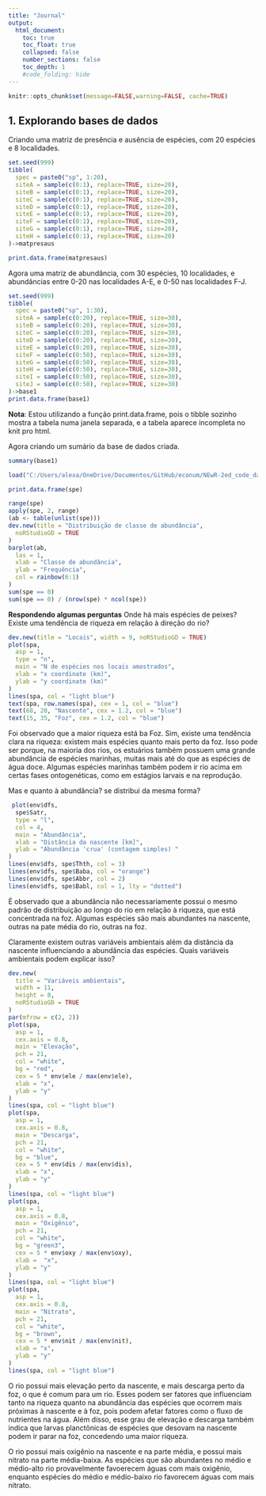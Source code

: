 ---
title: "Journal"
output:
  html_document:
    toc: true
    toc_float: true
    collapsed: false
    number_sections: false
    toc_depth: 1
    #code_folding: hide
---

```{r setup, include=FALSE}
knitr::opts_chunk$set(message=FALSE,warning=FALSE, cache=TRUE)
```

## 1. Explorando bases de dados 
 Criando uma matriz de presência e ausência de espécies, com 20 espécies e 8 localidades.

```{r}
set.seed(999) 
tibble(
  spec = paste0("sp", 1:20),
  siteA = sample(c(0:1), replace=TRUE, size=20),
  siteB = sample(c(0:1), replace=TRUE, size=20),
  siteC = sample(c(0:1), replace=TRUE, size=20),
  siteD = sample(c(0:1), replace=TRUE, size=20),
  siteE = sample(c(0:1), replace=TRUE, size=20),
  siteF = sample(c(0:1), replace=TRUE, size=20),
  siteG = sample(c(0:1), replace=TRUE, size=20),
  siteH = sample(c(0:1), replace=TRUE, size=20) 
)->matpresaus

print.data.frame(matpresaus)
```

Agora uma matriz de abundância, com 30 espécies, 10 localidades, e abundâncias entre 0-20 nas localidades A-E, e 0-50 nas localidades F-J.

```{r}

set.seed(999)
tibble(
  spec = paste0("sp", 1:30),
  siteA = sample(c(0:20), replace=TRUE, size=30),
  siteB = sample(c(0:20), replace=TRUE, size=30),
  siteC = sample(c(0:20), replace=TRUE, size=30),
  siteD = sample(c(0:20), replace=TRUE, size=30),
  siteE = sample(c(0:20), replace=TRUE, size=30),
  siteF = sample(c(0:50), replace=TRUE, size=30),
  siteG = sample(c(0:50), replace=TRUE, size=30),
  siteH = sample(c(0:50), replace=TRUE, size=30),
  siteI = sample(c(0:50), replace=TRUE, size=30),
  siteJ = sample(c(0:50), replace=TRUE, size=30)
)->base1
print.data.frame(base1)
```
**Nota**: Estou utilizando a função print.data.frame, pois o tibble sozinho mostra a tabela numa janela separada, e a tabela aparece incompleta no knit pro html.

Agora criando um sumário da base de dados criada.

```{r}
summary(base1)
```
```{r}
load("C:/Users/alexa/OneDrive/Documentos/GitHub/econum/NEwR-2ed_code_data/NEwR2-Data/Doubs.RData") # Carregando os dados que o livro usa como exemplo

print.data.frame(spe)
```



```{r}
range(spe)
apply(spe, 2, range)
(ab <- table(unlist(spe)))
dev.new(title = "Distribuição de classe de abundância", 
  noRStudioGD = TRUE
)
barplot(ab, 
  las = 1,
  xlab = "Classe de abundância",
  ylab = "Frequência",
  col = rainbow(6:1)
)
sum(spe == 0)
sum(spe == 0) / (nrow(spe) * ncol(spe))

```


**Respondendo algumas perguntas**
Onde há mais espécies de peixes? Existe uma tendência de riqueza em relação à direção do rio? 
```{r}
dev.new(title = "Locais", width = 9, noRStudioGD = TRUE)
plot(spa, 
  asp = 1, 
  type = "n", 
  main = "N de espécies nos locais amostrados", 
  xlab = "x coordinate (km)", 
  ylab = "y coordinate (km)"
)
lines(spa, col = "light blue")
text(spa, row.names(spa), cex = 1, col = "blue")
text(68, 20, "Nascente", cex = 1.2, col = "blue")
text(15, 35, "Foz", cex = 1.2, col = "blue")


```
Foi observado que a maior riqueza está ba Foz. Sim, existe uma tendência clara na riqueza: existem mais espécies quanto mais perto da foz. Isso pode ser porque, na maioria dos rios, os estuários também possuem uma grande abundância de espécies marinhas, muitas mais até do que as espécies de água doce. Algumas espécies marinhas também podem ir rio acima em certas fases ontogenéticas, como em estágios larvais e na reprodução. 

Mas e quanto à abundância? se distribui da mesma forma?

```{r}
 plot(env$dfs, 
  spe$Satr, 
  type = "l", 
  col = 4, 
  main = "Abundância",
  xlab = "Distância da nascente [km]", 
  ylab = "Abundância 'crua' (contagem simples) "
)
lines(env$dfs, spe$Thth, col = 3)
lines(env$dfs, spe$Baba, col = "orange")
lines(env$dfs, spe$Abbr, col = 2)
lines(env$dfs, spe$Babl, col = 1, lty = "dotted")

```
É observado que a abundância não necessariamente possui o mesmo padrão de distribuição ao longo do rio em relação à riqueza, que está concentrada na foz. Algumas espécies são mais abundantes na nascente, outras na pate média do rio, outras na foz.

Claramente existem outras variáveis ambientais além da distância da nascente influenciando a abundância das espécies. Quais variáveis ambientais podem explicar isso?

```{r}

dev.new(
  title = "Variáveis ambientais", 
  width = 11, 
  height = 8,
  noRStudioGD = TRUE
)
par(mfrow = c(2, 2))
plot(spa, 
  asp = 1, 
  cex.axis = 0.8, 
  main = "Elevação", 
  pch = 21, 
  col = "white", 
  bg = "red", 
  cex = 5 * env$ele / max(env$ele), 
  xlab = "x", 
  ylab = "y"
)
lines(spa, col = "light blue")
plot(spa, 
  asp = 1, 
  cex.axis = 0.8, 
  main = "Descarga", 
  pch = 21, 
  col = "white", 
  bg = "blue",
  cex = 5 * env$dis / max(env$dis),
  xlab = "x", 
  ylab = "y"
)
lines(spa, col = "light blue")
plot(spa, 
  asp = 1, 
  cex.axis = 0.8, 
  main = "Oxigênio", 
  pch = 21, 
  col = "white", 
  bg = "green3",
  cex = 5 * env$oxy / max(env$oxy),
  xlab =  "x", 
  ylab = "y"
)
lines(spa, col = "light blue")
plot(spa, 
  asp = 1,
  cex.axis = 0.8, 
  main = "Nitrato", 
  pch = 21,
  col = "white", 
  bg = "brown",
  cex = 5 * env$nit / max(env$nit),
  xlab = "x", 
  ylab = "y"
)
lines(spa, col = "light blue")

```

O rio possui mais elevação perto da nascente, e mais descarga perto da foz, o que é comum para um rio. Esses podem ser fatores que influenciam tanto na riqueza quanto na abundância das espécies que ocorrem mais próximas à nascente e à foz, pois podem afetar fatores como o fluxo de nutrientes na água. Além disso, esse grau de elevação e descarga também indica que larvas planctônicas de espécies que desovam na nascente podem ir parar na foz, concedendo uma maior riqueza.

O rio possui mais oxigênio na nascente e na parte média, e possui mais nitrato na parte média-baixa. As espécies que são abundantes no médio e médio-alto rio provavelmente favoerecem águas com mais oxigênio, enquanto espécies do médio e médio-baixo rio favorecem águas com mais nitrato.

